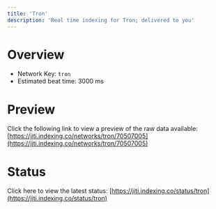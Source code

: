 ```yaml
---
title: 'Tron'
description: 'Real time indexing for Tron; delivered to you'
---
```


# Overview
- Network Key: `tron`
- Estimated beat time: 3000 ms

# Preview
Click the following link to view a preview of the raw data available: [https://jiti.indexing.co/networks/tron/70507005](https://jiti.indexing.co/networks/tron/70507005)

# Status
Click here to view the latest status: [https://jiti.indexing.co/status/tron](https://jiti.indexing.co/status/tron)
